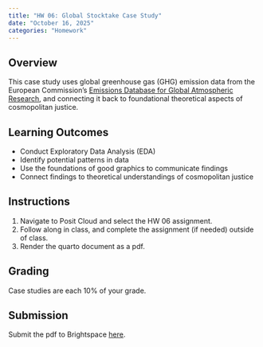 ```yaml
---
title: "HW 06: Global Stocktake Case Study"
date: "October 16, 2025"
categories: "Homework"
---
```


## Overview 
This case study uses global greenhouse gas (GHG) emission data from the European Commission's [Emissions Database for Global Atmospheric Research](https://edgar.jrc.ec.europa.eu/report_2024#data_download), and connecting it back to foundational theoretical aspects of cosmopolitan justice.

## Learning Outcomes
- Conduct Exploratory Data Analysis (EDA)
- Identify potential patterns in data
- Use the foundations of good graphics to communicate findings
- Connect findings to theoretical understandings of cosmopolitan justice

## Instructions
1. Navigate to Posit Cloud and select the HW 06 assignment. 
2. Follow along in class, and complete the assignment (if needed) outside of class.
3. Render the quarto document as a pdf.

## Grading

Case studies are each 10% of your grade.


## Submission
Submit the pdf to Brightspace [here]().

